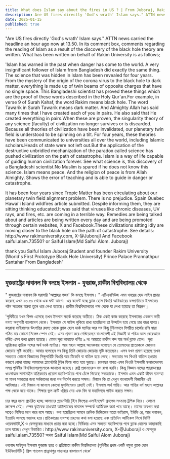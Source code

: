```yaml
---
title: What does Islam say about the fires in US ? | From Juboraj, Rakim University
description: Are US fires directly 'God's wrath' Islam says." ATTN news carried the headline an hour ago now at 13.50. In its comment box, comments regarding the reading of Islam as a result of the discovery of the black hole theory are written. What has been written on behalf of Rakim University is as follows
date: 2025-01-15
published: true
---
```


"Are US fires directly 'God's wrath' Islam says." ATTN news carried the headline an hour ago now at 13.50. In its comment box, comments regarding the reading of Islam as a result of the discovery of the black hole theory are written. What has been written on behalf of Rakim University is as follows;

  'Islam has warned in the past when danger has come to the world. A very insignificant follower of Islam from Bangladesh did exactly the same thing. The science that was hidden in Islam has been revealed for four years. From the mystery of the origin of the corona virus to the black hole to dark matter, everything is made up of twin beams of opposite charges that have no single space. This Bangladeshi scientist has proved these things which are the proof of these words described in the Holy Qur'an.For example, in verse 9 of Surah Kahaf, the word Rakim means black hole. The word Tawarik in Surah Tawarik means dark matter. And Almighty Allah has said many times that I have created each of you in pairs. He also said that He created everything in pairs.When these are proven, the singularity theory of any science (faculty) of civilization no longer survives or is discarded. Because all theories of civilization have been invalidated, our planetary twin field is understood to be spinning on a tilt. For four years, these theories have been communicated to universities all over the world, including Islamic scholars.Heads of state were not left out.But the application of the destructive unbridled mechanization of the paradox called science has pushed civilization on the path of catastrophe. Islam is a way of life capable of guiding human civilization forever. See what science is, this discovery of a Bangladeshi scientist.No Muslim is spared if he does not know this science. Islam means peace. And the religion of peace is from Allah Almighty. Shows the error of teaching and is able to guide in danger or catastrophe.

It has been four years since Tropic Matter has been circulating about our planetary twin field alignment problem. There is no prejudice.  Spain Quebec Hawai'i Island wildfires article submitted. Despite informing them, they are sitting thinking educated.It was said that viruses like chronic diseases, UV rays, and fires, etc. are coming in a terrible way. Remedies are being talked about and articles are being written every day and are being promoted through certain websites, X and Facebook.These civilizations sitting idly are moving closer to the black hole on the path of catastrophe. See details: http://www rakimuniversity.com,
X-@JuborajI
And
Facebook saiful.alam.73550? or
Saiful Islam(Md Saiful Alom. Juboraj)

thank you
Saiful Islam Juboraj
Student and founder
Rakim University (World's First Prototype Black Hole University)
Prince Palace
Prannathpur
Santahar
From Bangladesh'

---

## যুক্তরাষ্ট্রের দাবানল কি বলছে ইসলাম -  যুবরাজ,রাকীম বিশ্ববিদ্যালয় থেকে

" যুক্তরাষ্ট্রের দাবানল কি সরাসরি 'আল্লাহর গজব'  কি বলছে ইসলাম। " এটিএননিউজ এমন খবরের হেড লাইন প্রচার করেছে এখন ১৩.৫০ থেকে এক ঘন্টা আগে। এর কমেন্ট বক্সে ব্ল‍্যাক হোল থিওরি আবিস্কারের ফলশ্রুতিতে ইসলামের পঠন সংক্রান্ত মন্তব‍্য তুলে ধরে লেখা হয়েছে। রাকীম বিশ্ববিদ্যালয়ের পক্ষ থেকে যা লেখা হয়েছে  তা নিম্নরূপ ;
‍

'পৃথিবীতে যখন বিপদ এসেছে তখন ইসলাম সতর্ক করেছে অতীতে। ঠিক একই কাজ করেছে ইসলামের একজন অতী নগণ‍্য অনুসারী বাংলাদেশ থেকে। ইসলামে যে সাইন্স লুকিয়ে রাখা হয়েছিলো তা উদ্ঘাটন হয়ে গেছে চার বছর যাবত। করোনা ভাইরাসের উৎপত্তির রহস‍্য থেকে ব্ল‍্যাক হোল ডার্ক ম‍্যাটার আর সব কিছু টুইনভাবে বিপরীত চার্জের রশ্মি দ্বারা গঠিত যার কোনো সিঙ্গেল স্পেস নেই। এসব প্রমাণ করে দেখিয়েছেন বাংলাদেশী এই বিজ্ঞানী যা পবিত্র আল কোরআনে বর্নিত এসব কথা প্রমাণ হয়েছে। যেমন সূরা কাহাফে বর্ণিত ৯ নং আয়াতে রাকীম শব্দ যার অর্থ ব্ল‍্যাক হোল। সূরা ত্বারিকের ত্বারিক শব্দের অর্থ ডার্ক ম‍্যাটার। আর মহান আল্লাহ অনেকবার বলেছেন যে তোমাদের প্রত‍্যেককে জোড়ায় জোড়ায় সৃষ্টি করেছি। আবার বলেছেন সব কিছু তিনি জোড়ায় জোড়ায় সৃষ্টি করেছেন। এসব যখন প্রমাণ হয়েছে তখন সভ‍্যতার কোনো বিজ্ঞানের সিঙ্গুলারিটি থিওরি আর টিকেনি বা বাতিল হয়ে গেছে। সভ‍্যতার সব থিওরি বাতিল হওয়ার কারণে বোঝা যাচ্ছে আমাদের প্ল‍্যানেটারি টুইন ফিল্ড কাত হয়ে ঘুরছে। চারবছর যাবত এসব থিওরি ইসলামী স্কলারদেরসহ সমগ্র পৃথিবীর বিশ্ববিদ্যালয়গুলোকে জানানো হয়েছে। রাষ্ট্র প্রধানদেরও বাদ রাখা হয়নি। কিন্তু বিজ্ঞান নামের প‍্যারাডক্সের  ধ্বংসাত্মক লাগামহীন যান্ত্রিকতার প্রয়োগ মহাবিপর্যয়ের পথে ঠেলে দিয়েছে সভ‍্যতাকে। ইসলাম এমন একটি জীবন ব‍্যবস্হা যা মানব সভ‍্যতার জন‍্য সর্বকালের জন‍্য পথ নির্দেশ করতে সক্ষম। বিজ্ঞান কি তা দেখুন বাংলাদেশী বিজ্ঞানীর এই আবিস্কার। এই বিজ্ঞান না জানলে কোনো মুসলিমেরও রেহাই নেই। ইসলাম অর্থ শান্তি। আর শান্তির ধর্ম মহান আল্লাহর পক্ষ থেকে হয়ে থাকে। শিক্ষার ভুল ত্রুটি ধরিয়ে দেয় এবং বিদ বা মহাবিপদে গাইড  করতে সক্ষম।

চার বছর হলো প্রচারিত হচ্ছে আমাদের প্ল‍্যানেটারি টুইন ফিল্ডের এলাইনমেন্ট প্রবলেম সংক্রান্ত ট্রপিক নিয়ে। কোনো ভ্রুক্ষেপ নেই। স্পেন কুইবেক হাওয়াই আইল‍্যান্ডের দাবানল সম্পর্কে আর্টিকেল জমা পরে আছে। তাদের অবগত করা সত্বেও শিক্ষিত মনে করে বসে আছে। বলা হয়েছিলো সামনে ক্রনিক ডিজিজের মতো ভাইরাস, ইউভি রে, আর দাবানল, ইত‍্যাদি আসছে ভয়াবহ হয়ে।প্রতিকারের ব‍্যবস্হা গ্রহনের কথা বলা হয়েছে এবং প্রতিদিন আর্টিকেল লিখে নির্দিষ্ট ওয়েবসাইট,X ও ফেসবুকের মাধ‍্যমে প্রচার করা হচ্ছে।নির্বিকার এসব সভ‍্যতা মহাবিপদের পথে ব্ল‍্যাক হোলের কাছাকাছি চলে যাচ্ছে।দেখুন বিস্তারিত  : http://www rakimuniversity.com,
X-@JuborajI
ও
ফেসবুক saiful.alam.73550? অথবা
Saiful Islam(Md Saiful Alom Juboraj)

ধন‍্যবাদ
সাইফুল ইসলাম যুবরাজ
ছাত্র ও প্রতিষ্ঠাতা
রাকীম বিশ্ববিদ্যালয় (পৃথিবীর প্রথম একটি নমুনা ব্ল‍্যাক হোল ইউনিভার্সিটি )
প্রিন্স প‍্যালেস
প্রান্নাথপুর
সান্তাহার
বাংলাদেশ থেকে'
